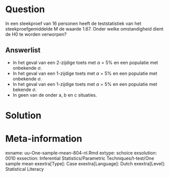 
Question
========
  
In een steekproef van 16 personen heeft de teststatistiek van het steekproefgemiddelde M de waarde 1.67. Onder welke omstandigheid dient de H0 te worden verworpen? 
  
Answerlist
----------
* In het geval van een 2-zijdige toets met $\alpha$ = 5% en een populatie met onbekende $\sigma$. 
* In het geval van een 1-zijdige toets met $\alpha$ = 5% en een populatie met onbekende $\sigma$.
* In het geval van een 1-zijdige toets met $\alpha$ = 5% en een populatie met bekende $\sigma$.  
* In geen van de onder a, b en c situaties.


Solution
========
  


Meta-information
================
exname: uu-One-sample-mean-804-nl.Rmd
extype: schoice
exsolution: 0010
exsection: Inferential Statistics/Parametric Techniques/t-test/One sample mean
exextra[Type]: Case
exextra[Language]: Dutch
exextra[Level]: Statistical Literacy
